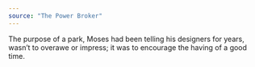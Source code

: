 ```yaml
---
source: "The Power Broker"
---
```


The purpose of a park, Moses had been telling his designers for years, wasn’t to overawe or impress; it was to encourage the having of a good time.



